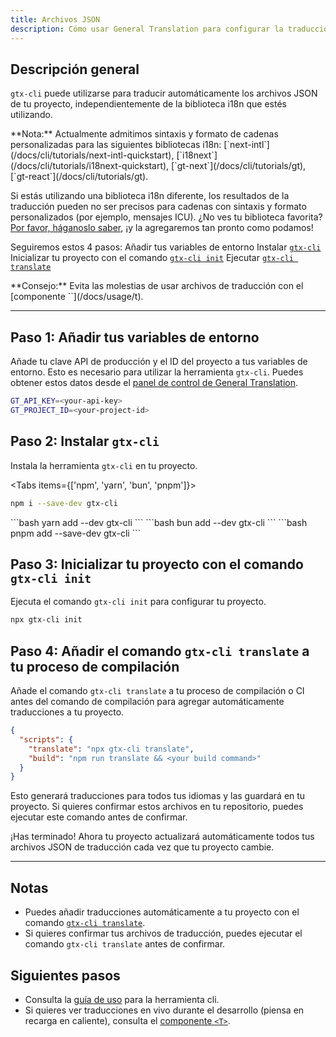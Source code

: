 ```yaml
---
title: Archivos JSON
description: Cómo usar General Translation para configurar la traducción automática de los archivos JSON de tu proyecto
---
```


## Descripción general

`gtx-cli` puede utilizarse para traducir automáticamente los archivos JSON de tu proyecto, independientemente de la biblioteca i18n que estés utilizando.

<Callout type="info">
  **Nota:**
  Actualmente admitimos sintaxis y formato de cadenas personalizadas para las siguientes bibliotecas i18n: [`next-intl`](/docs/cli/tutorials/next-intl-quickstart), [`i18next`](/docs/cli/tutorials/i18next-quickstart), [`gt-next`](/docs/cli/tutorials/gt), [`gt-react`](/docs/cli/tutorials/gt).
  
  Si estás utilizando una biblioteca i18n diferente, los resultados de la traducción pueden no ser precisos para cadenas con sintaxis y formato personalizados (por ejemplo, mensajes ICU).
  ¿No ves tu biblioteca favorita? [Por favor, háganoslo saber](https://github.com/General-Translation/gt-libraries/issues), ¡y la agregaremos tan pronto como podamos!
</Callout>

Seguiremos estos 4 pasos:
<Steps>
  <Step>
    Añadir tus variables de entorno
  </Step>
  <Step>
    Instalar [`gtx-cli`](/docs/cli)
  </Step>
  <Step>
    Inicializar tu proyecto con el comando [`gtx-cli init`](/docs/cli/init)
  </Step>
  <Step>
    Ejecutar [`gtx-cli translate`](/docs/cli/translate#translate-json)
  </Step>
</Steps>

<Callout>
  **Consejo:**
  Evita las molestias de usar archivos de traducción con el [componente `<T>`](/docs/usage/t).
</Callout>

---

## Paso 1: Añadir tus variables de entorno

Añade tu clave API de producción y el ID del proyecto a tus variables de entorno.
Esto es necesario para utilizar la herramienta `gtx-cli`.
Puedes obtener estos datos desde el [panel de control de General Translation](https://generaltranslation.com/dashboard).

```bash title=".env"
GT_API_KEY=<your-api-key>
GT_PROJECT_ID=<your-project-id>
```

## Paso 2: Instalar `gtx-cli`

Instala la herramienta `gtx-cli` en tu proyecto.

<Tabs items={['npm', 'yarn', 'bun', 'pnpm']}>
  <Tab value="npm">
  ```bash 
  npm i --save-dev gtx-cli
  ``` 
  </Tab>
  <Tab value="yarn">
  ```bash 
  yarn add --dev gtx-cli
  ```
  </Tab>

  <Tab value="bun">
  ```bash 
  bun add --dev gtx-cli
  ```
  </Tab>
  <Tab value="pnpm">
  ```bash 
  pnpm add --save-dev gtx-cli
  ```
  </Tab>
</Tabs>

## Paso 3: Inicializar tu proyecto con el comando `gtx-cli init`

Ejecuta el comando `gtx-cli init` para configurar tu proyecto.

```bash
npx gtx-cli init
```

## Paso 4: Añadir el comando `gtx-cli translate` a tu proceso de compilación

Añade el comando `gtx-cli translate` a tu proceso de compilación o CI antes del comando de compilación para agregar automáticamente traducciones a tu proyecto.

```json title="package.json"
{
  "scripts": {
    "translate": "npx gtx-cli translate",
    "build": "npm run translate && <your build command>"
  }
}
```
Esto generará traducciones para todos tus idiomas y las guardará en tu proyecto.
Si quieres confirmar estos archivos en tu repositorio, puedes ejecutar este comando antes de confirmar.


¡Has terminado! Ahora tu proyecto actualizará automáticamente todos tus archivos JSON de traducción cada vez que tu proyecto cambie.

---

## Notas
 * Puedes añadir traducciones automáticamente a tu proyecto con el comando [`gtx-cli translate`](/docs/cli/translate#translate-json).
 * Si quieres confirmar tus archivos de traducción, puedes ejecutar el comando `gtx-cli translate` antes de confirmar.

## Siguientes pasos
 * Consulta la [guía de uso](/docs/cli/reference/usage) para la herramienta cli.
 * Si quieres ver traducciones en vivo durante el desarrollo (piensa en recarga en caliente), consulta el [componente `<T>`](/docs/usage/t).